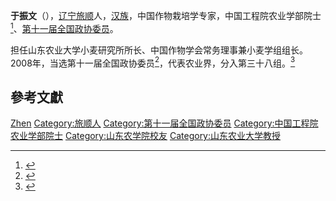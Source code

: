 '''于振文'''（{{bd|1944年|6月22日|}}），[[辽宁|辽宁]][[旅顺|旅顺]]人，[[汉族|汉族]]，中国作物栽培学专家，中国工程院农业学部院士<ref>{{Cite book|title=中国科技统计年鉴 2016|last=国家统计局社会科技和文化产业统计司，科学技术部创新发展司编|location=北京|publisher=[[中国统计出版社|中国统计出版社]]|year=2016.11|isbn=978-7-5037-8032-5|pages=24-26}}</ref>、[[第十一届全国政协委员|第十一届全国政协委员]]。

担任山东农业大学小麦研究所所长、中国作物学会常务理事兼小麦学组组长。2008年，当选第十一届全国政协委员<ref>{{cite news|title=第十一届全国政协委员名单|url=http://www.indaa.com.cn/zt/2009qglh/zxzs/200903/t20090303_127573.html|accessdate=2013-04-09|newspaper=新华社北京1月25日电 中国人民政治协商会议第十一届全国委员会委员名单(共2237人，2008年1月25日政协第十届全国委员会常务委员会第二十次会议通过)|date=2008年1月25日|deadurl=yes|archiveurl=https://web.archive.org/web/20130928014403/http://www.indaa.com.cn/zt/2009qglh/zxzs/200903/t20090303_127573.html|archivedate=2013年9月28日}}</ref>，代表农业界，分入第三十八组。<ref>{{cite news|title=全国政协信息-于振文|url=http://www.cppcc.gov.cn/CMS/wylibary/showJcwyxtInfoWylibary.action?tabJcwyxt.guid=11W0013030&wytype=wjwy|accessdate=2013-04-11|newspaper=全国政协委员会|archive-date=2019-05-12|archive-url=https://web.archive.org/web/20190512061932/http://www.cppcc.gov.cn/CMS/wylibary/showJcwyxtInfoWylibary.action?tabJcwyxt.guid=11W0013030&wytype=wjwy}}</ref>

== 參考文獻 ==
{{reflist}}

{{中国科学家小作品}}
{{中国工程院农业学部院士}}
{{山东农业大学|state=autocollapse}}
{{Authority control}}
{{DEFAULTSORT:Yu于}}
[[Category:于姓|Zhen]]
[[Category:旅顺人|Category:旅顺人]]
[[Category:第十一届全国政协委员|Category:第十一届全国政协委员]]
[[Category:中国工程院农业学部院士|Category:中国工程院农业学部院士]]
[[Category:山东农学院校友|Category:山东农学院校友]]
[[Category:山东农业大学教授|Category:山东农业大学教授]]